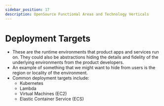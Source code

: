 ```yaml
---
sidebar_position: 17
description: OpenSource Functional Areas and Technology Verticals
---
```


# Deployment Targets

- These are the runtime environments that product apps and services run on. They could also be abstractions hiding the details and fidelity of the underlying environments from the product developers. 
- An example of something that we might want to hide from users is the region or locality of the environment.
- Common deployment targets include:
  - Kubernetes
  - Lambda
  - Virtual Machines (EC2)
  - Elastic Container Service (ECS)

